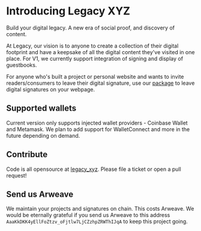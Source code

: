 
# Introducing Legacy XYZ
<Callout emoji="🌱">
Build your digital legacy. A new era of social proof, and discovery of content.
</Callout>

At Legacy, our vision is to anyone to create a collection of their digital footprint and have a keepsake of all the digital content they've visited in one place. For V1, we currently support integration of signing and display of guestbooks.

For anyone who's built a project or personal website and wants to invite readers/consumers to leave their digital signature, use our [package](https://www.npmjs.com/package/legacy-xyz) to leave digital signatures on your webpage.

## Supported wallets
Current version only supports injected wallet providers - Coinbase Wallet and Metamask. We plan to add support for WalletConnect and more in the future depending on demand.

## Contribute
Code is all opensource at [legacy_xyz](https://github.com/straightupjac/legacy_xyz). Please file a ticket or open a pull request!

## Send us Arweave
We maintain your projects and signatures on chain. This costs Arweave. We would be eternally grateful if you send us Arweave to this address `AaaKkDKK4yEllFoZtzv_oFjtlw7LjCZzhpZRWThIJqA` to keep this project going.